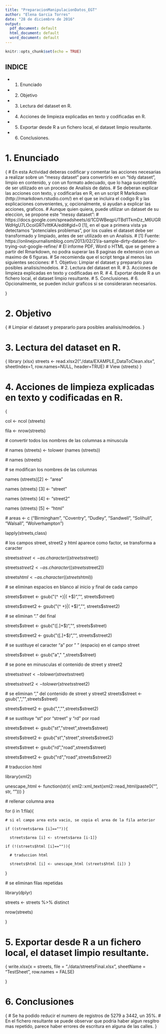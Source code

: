 ---
title: "PreparacionManipulacionDatos_EGT"
author: "Elena Garcia Torres"
date: "28 de diciembre de 2016"
output:
  pdf_document: default
  html_document: default
  word_document: default
---

```{r setup, include=FALSE}
knitr::opts_chunk$set(echo = TRUE)
```

## INDICE

* 1. Enunciado
* 2. Objetivo
* 3. Lectura del dataset en R.
* 4. Acciones de limpieza explicadas en texto y codificadas en R.
* 5. Exportar desde R a un fichero local, el dataset limpio resultante.
* 6. Conclusiones.


# 1. Enunciado
  {
  # En esta Actividad deberas codificar y comentar las acciones necesarias a realizar sobre un "messy dataset" para convertirlo en un "tidy dataset", limpio en contenido, y con un formato adecuado, que lo haga susceptible de ser utilizado en un proceso de Analisis de datos.
  # Se deberan explicar las acciones con texto, y codificarlas en R, en un script R Markdown (http://rmarkdown.rstudio.com/) en el que se incluira el codigo R y las explicaciones convenientes, y, opcionalmente, si ayudan a explicar las acciones, graficos.
  # Aunque quien quiera, puede utilizar un dataset de su eleccion, se propone este "messy dataset":
  # https://docs.google.com/spreadsheets/d/1CDWBeqpUTBd1TkmDz_M6UGRWdHgU7LOcoiGRTvIttKA/edit#gid=0 [1], en el que a primera vista ya detectamos "potenciales problemas", por los cuales el dataset debe ser transformado y limpiado, antes de ser utilizado en un Analisis.
  # [1] Fuente: https://onlinejournalismblog.com/2013/02/21/a-sample-dirty-dataset-for-trying-out-google-refine/
  # El informe PDF, Word o HTML que se genere a partir del Rmarkdown, no podra superar las 8 paginas de extension con un maximo de 6 figuras.
  # Se recomienda que el script tenga al menos las siguientes secciones:
  # 1. Objetivo: Limpiar el dataset y prepararlo para posibles analisis/modelos.
  # 2. Lectura del dataset en R.
  # 3. Acciones de limpieza explicadas en texto y codificadas en R.
  # 4. Exportar desde R a un fichero local, el dataset limpio resultante.
  # 5. Conclusiones.
  # 6. Opcionalmente, se pueden incluir graficos si se consideraran necesarios.

}

# 2. Objetivo 
{
  # Limpiar el dataset y prepararlo para posibles analisis/modelos.
}

# 3. Lectura del dataset en R.
{
library (xlsx)
streets <- read.xlsx2("./data/EXAMPLE_DataToClean.xlsx", sheetIndex=1, row.names=NULL, header=TRUE)
  # View (streets)
}

# 4. Acciones de limpieza explicadas en texto y codificadas en R.
{

col <- ncol (streets)

fila <- nrow(streets)

  # convertir todos los nombres de las columnas a minuscula
  
  # names (streets) <- tolower (names (streets))
  
  # names (streets)

 # se modifican los nombres de las columnas
 
names (streets)[2] <- "area"

names (streets) [3] <- "street"

names (streets) [4] <- "street2"

names (streets) [5] <- "html"

  # areas <- c ("Birmingham", "Coventry", "Dudley", "Sandwell",      "Solihull", "Walsall", "Wolverhampton")
  
  lapply(streets,class)

  # los campos street, street2 y html aparece como factor, se transforma a caracter

  streets$street <- as.character((streets$street))

  streets$street2 <- as.character((streets$street2))

  streets$html <- as.character((streets$html))

  # se eliminan espacios en blanco al inicio y final de cada campo

  streets$street <- gsub("(^ +)|( +$)", "", streets$street)

  streets$street2 <- gsub("(^ +)|( +$)", "", streets$street2)
  
  # se eliminan "." del final

  streets$street <- gsub("([.]+$)", "", streets$street)

  streets$street2 <- gsub("([.]+$)", "", streets$street2)
  
  # se sustituye el caracter "a" por " " (espacio) en el campo street

  streets$street <- gsub("a"," ",streets$street)
  
  # se pone en minusculas el contenido de street y street2

  streets$street <- tolower (streets$street)

  streets$street2 <- tolower (streets$street2)
  
  # se eliminan "," del contenido de street y street2
  streets$street <- gsub(",","",streets$street)

  streets$street2 <- gsub(",","",streets$street2)
  
  # se sustituye "st" por "street" y "rd" por road

  streets$street <- gsub("st","street",streets$street)

  streets$street2 <- gsub("st","street",streets$street2)
  
  streets$street <- gsub("rd","road",streets$street)

  streets$street2 <- gsub("rd","road",streets$street2)
  
  # traduccion html

  library(xml2)

  unescape_html <- function(str){
    xml2::xml_text(xml2::read_html(paste0("<x>", str, "</x>")))
    } 
    
  # rellenar columna area

  for (i in 1:fila){

    # si el campo area esta vacio, se copia el area de la fila anterior

    if ((streets$area [i]=="")){

      streets$area [i] <- streets$area [i-1]}
      
    if (!(streets$html [i]=="")){

      # traduccion html

      streets$html [i] <- unescape_html (streets$html [i]) }
  }
 
  # se eliminan filas repetidas

  library(dplyr)

  streets <- streets %>% distinct

  nrow(streets)
  
}

# 5. Exportar desde R a un fichero local, el dataset limpio resultante.
{
write.xlsx(x = streets, file = "./data/streetsFinal.xlsx",
        sheetName = "TestSheet", row.names = FALSE)

}

# 6. Conclusiones
{
  # Se ha podido reducir el numero de registros de 5279 a 3442, un 35%.
  # En el fichero resultante se puede observar que podria haber algun resgitro mas repetido, parece haber errores de escritura en alguna de las calles.
}